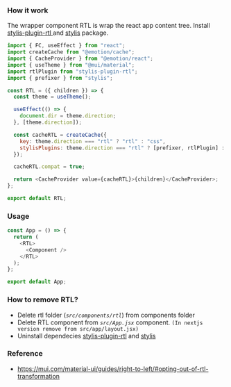 ### How it work

The wrapper component RTL is wrap the react app content tree. Install [stylis-plugin-rtl
](https://www.npmjs.com/package/stylis-plugin-rtl) and [stylis](https://www.npmjs.com/package/stylis) package.

```js RTL.jsx
import { FC, useEffect } from "react";
import createCache from "@emotion/cache";
import { CacheProvider } from "@emotion/react";
import { useTheme } from "@mui/material";
import rtlPlugin from "stylis-plugin-rtl";
import { prefixer } from "stylis";

const RTL = ({ children }) => {
  const theme = useTheme();

  useEffect(() => {
    document.dir = theme.direction;
  }, [theme.direction]);

  const cacheRTL = createCache({
    key: theme.direction === "rtl" ? "rtl" : "css",
    stylisPlugins: theme.direction === "rtl" ? [prefixer, rtlPlugin] : [],
  });

  cacheRTL.compat = true;

  return <CacheProvider value={cacheRTL}>{children}</CacheProvider>;
};

export default RTL;
```

### Usage

```js App.jsx
const App = () => {
  return (
    <RTL>
      <Component />
    </RTL>
  );
};

export default App;
```

### How to remove RTL?

- Delete rtl folder (_`src/components/rtl`_) from components folder
- Delete RTL component from _`src/App.jsx`_ component. `(In nextjs version remove from src/app/layout.jsx)`
- Uninstall dependecies [stylis-plugin-rtl](https://www.npmjs.com/package/stylis-plugin-rtl) and [stylis](https://www.npmjs.com/package/stylis)

### Reference

- https://mui.com/material-ui/guides/right-to-left/#opting-out-of-rtl-transformation
